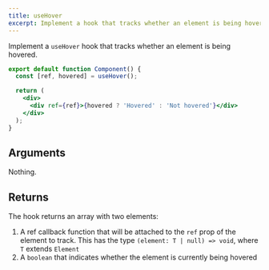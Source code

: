 ```yaml
---
title: useHover
excerpt: Implement a hook that tracks whether an element is being hovered
---
```


Implement a `useHover` hook that tracks whether an element is being hovered.

```jsx
export default function Component() {
  const [ref, hovered] = useHover();

  return (
    <div>
      <div ref={ref}>{hovered ? 'Hovered' : 'Not hovered'}</div>
    </div>
  );
}
```

## Arguments

Nothing.

## Returns

The hook returns an array with two elements:

1. A ref callback function that will be attached to the `ref` prop of the element to track. This has the type `(element: T | null) => void`, where `T` extends `Element`
2. A `boolean` that indicates whether the element is currently being hovered
